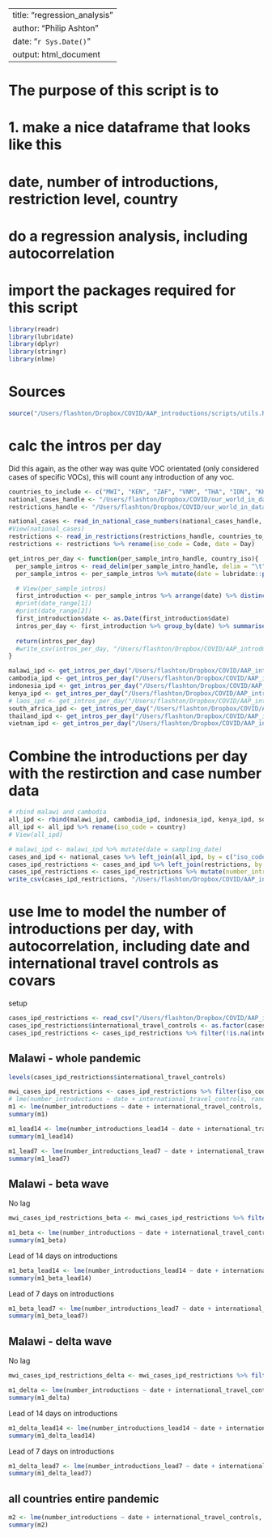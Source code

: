
---
title: "regression_analysis"
author: "Philip Ashton"
date: "`r Sys.Date()`"
output: html_document
---

# The purpose of this script is to
# 1. make a nice dataframe that looks like this
# date, number of introductions, restriction level, country
# do a regression analysis, including autocorrelation

# import the packages required for this script
```r
library(readr)
library(lubridate)
library(dplyr)
library(stringr)
library(nlme)
```

# Sources
```r
source("/Users/flashton/Dropbox/COVID/AAP_introductions/scripts/utils.R")

```
# calc the intros per day

Did this again, as the other way was quite VOC orientated (only considered cases of specific VOCs), this will count any introduction of any voc.

```r

countries_to_include <- c("MWI", "KEN", "ZAF", "VNM", "THA", "IDN", "KHM")
national_cases_handle <- "/Users/flashton/Dropbox/COVID/our_world_in_data/2022.12.05/owid-covid-data.csv"
restrictions_handle <- "/Users/flashton/Dropbox/COVID/our_world_in_data/2022.12.05/international-travel-covid.csv"

national_cases <- read_in_national_case_numbers(national_cases_handle, countries_to_include)
#View(national_cases)
restrictions <- read_in_restrictions(restrictions_handle, countries_to_include)
restrictions <- restrictions %>% rename(iso_code = Code, date = Day)

get_intros_per_day <- function(per_sample_intro_handle, country_iso){
  per_sample_intros <- read_delim(per_sample_intro_handle, delim = "\t", escape_double = FALSE, trim_ws = TRUE)
  per_sample_intros <- per_sample_intros %>% mutate(date = lubridate::parse_date_time(str_split_i(sample, "\\|", -1), c('ymd', 'ym', 'y')))

  # View(per_sample_intros)
  first_introduction <- per_sample_intros %>% arrange(date) %>% distinct(introduction_node, .keep_all = TRUE)
  #print(date_range[1])
  #print(date_range[2])
  first_introduction$date <- as.Date(first_introduction$date)
  intros_per_day <- first_introduction %>% group_by(date) %>% summarise(number_introductions = n()) %>% mutate(country = country_iso)
  
  return(intros_per_day)
  #write_csv(intros_per_day, "/Users/flashton/Dropbox/COVID/AAP_introductions/results/2023.06.06/malawi.intros_per_day.csv")
}

malawi_ipd <- get_intros_per_day("/Users/flashton/Dropbox/COVID/AAP_introductions/results/2022.12.02/malawian_introductions.excl_mwi_dups.txt", country_iso = "MWI")
cambodia_ipd <- get_intros_per_day("/Users/flashton/Dropbox/COVID/AAP_introductions/results/2022.12.02/cambodian_introductions.txt", country_iso = "KHM")
indonesia_ipd <- get_intros_per_day("/Users/flashton/Dropbox/COVID/AAP_introductions/results/2022.12.02/indonesian_introductions.txt", country_iso = "IDN")
kenya_ipd <- get_intros_per_day("/Users/flashton/Dropbox/COVID/AAP_introductions/results/2022.12.02/kenyan_introductions.txt", country_iso = "KEN")
# laos_ipd <- get_intros_per_day("/Users/flashton/Dropbox/COVID/AAP_introductions/results/2022.12.02/laotian_introductions.txt", country_iso = "LAO")
south_africa_ipd <- get_intros_per_day("/Users/flashton/Dropbox/COVID/AAP_introductions/results/2022.12.02/southafrican_introductions.txt", country_iso = "ZAF")
thailand_ipd <- get_intros_per_day("/Users/flashton/Dropbox/COVID/AAP_introductions/results/2022.12.02/thai_introductions.txt", country_iso = "THA")
vietnam_ipd <- get_intros_per_day("/Users/flashton/Dropbox/COVID/AAP_introductions/results/2022.12.02/vietnamese_introductions.txt", country_iso = "VNM")
```

# Combine the introductions per day with the restirction and case number data
```r
# rbind malawi and cambodia
all_ipd <- rbind(malawi_ipd, cambodia_ipd, indonesia_ipd, kenya_ipd, south_africa_ipd, thailand_ipd, vietnam_ipd)
all_ipd <- all_ipd %>% rename(iso_code = country)
# View(all_ipd)

# malawi_ipd <- malawi_ipd %>% mutate(date = sampling_date)
cases_and_ipd <- national_cases %>% left_join(all_ipd, by = c("iso_code", "date")) %>% mutate(number_introductions = ifelse(is.na(number_introductions), 0, number_introductions))
cases_ipd_restrictions <- cases_and_ipd %>% left_join(restrictions, by = c("iso_code", "date")) %>% select(iso_code, continent, location, date, new_cases, number_introductions, international_travel_controls)
cases_ipd_restrictions <- cases_ipd_restrictions %>% mutate(number_introductions_lead14 = lead(number_introductions, n = 14)) %>% mutate(number_introductions_lead7 = lead(number_introductions, n = 7))
write_csv(cases_ipd_restrictions, "/Users/flashton/Dropbox/COVID/AAP_introductions/scripts/cases_ipd_restrictions.csv")


```


# use lme to model the number of introductions per day, with autocorrelation, including date and international travel controls as covars

setup

```r
cases_ipd_restrictions <- read_csv("/Users/flashton/Dropbox/COVID/AAP_introductions/scripts/cases_ipd_restrictions.csv")
cases_ipd_restrictions$international_travel_controls <- as.factor(cases_ipd_restrictions$international_travel_controls)
cases_ipd_restrictions <- cases_ipd_restrictions %>% filter(!is.na(international_travel_controls))

```


## Malawi - whole pandemic

```r

levels(cases_ipd_restrictions$international_travel_controls)

mwi_cases_ipd_restrictions <- cases_ipd_restrictions %>% filter(iso_code == "MWI")
# lme(number_introductions ~ date + international_travel_controls, random = ~ date, correlation = corAR1(form = ~ date), data = mwi_cases_ipd_restrictions)
m1 <- lme(number_introductions ~ date + international_travel_controls, random = ~ date | iso_code, correlation = corAR1(form = ~ date | iso_code), data = mwi_cases_ipd_restrictions)
summary(m1)
```
```r
m1_lead14 <- lme(number_introductions_lead14 ~ date + international_travel_controls, random = ~ date | iso_code, correlation = corAR1(form = ~ date | iso_code), data = mwi_cases_ipd_restrictions)
summary(m1_lead14)
```

```r
m1_lead7 <- lme(number_introductions_lead7 ~ date + international_travel_controls, random = ~ date | iso_code, correlation = corAR1(form = ~ date | iso_code), data = mwi_cases_ipd_restrictions)
summary(m1_lead7)
```

## Malawi - beta wave

No lag
```r
mwi_cases_ipd_restrictions_beta <- mwi_cases_ipd_restrictions %>% filter(date > "2020-12-01" & date < "2021-04-01") 

m1_beta <- lme(number_introductions ~ date + international_travel_controls, random = ~ date | iso_code, correlation = corAR1(form = ~ date | iso_code), data = mwi_cases_ipd_restrictions_beta)
summary(m1_beta)
```

Lead of 14 days on introductions
```r
m1_beta_lead14 <- lme(number_introductions_lead14 ~ date + international_travel_controls, random = ~ date | iso_code, correlation = corAR1(form = ~ date | iso_code), data = mwi_cases_ipd_restrictions_beta)
summary(m1_beta_lead14)
```


Lead of 7 days on introductions
```r

m1_beta_lead7 <- lme(number_introductions_lead7 ~ date + international_travel_controls, random = ~ date | iso_code, correlation = corAR1(form = ~ date | iso_code), data = mwi_cases_ipd_restrictions_beta)
summary(m1_beta_lead7)
```

## Malawi - delta wave

No lag

```r
mwi_cases_ipd_restrictions_delta <- mwi_cases_ipd_restrictions %>% filter(date > "2021-04-01" & date < "2021-10-01") 

m1_delta <- lme(number_introductions ~ date + international_travel_controls, random = ~ date | iso_code, correlation = corAR1(form = ~ date | iso_code), data = mwi_cases_ipd_restrictions_delta)
summary(m1_delta)
```

Lead of 14 days on introductions
```r

m1_delta_lead14 <- lme(number_introductions_lead14 ~ date + international_travel_controls, random = ~ date | iso_code, correlation = corAR1(form = ~ date | iso_code), data = mwi_cases_ipd_restrictions_delta)
summary(m1_delta_lead14)
```


Lead of 7 days on introductions
```r

m1_delta_lead7 <- lme(number_introductions_lead7 ~ date + international_travel_controls, random = ~ date | iso_code, correlation = corAR1(form = ~ date | iso_code), data = mwi_cases_ipd_restrictions_delta)
summary(m1_delta_lead7)
```

## all countries entire pandemic
```r
m2 <- lme(number_introductions ~ date + international_travel_controls, random = ~ date | iso_code, correlation = corAR1(form = ~ date | iso_code), data = cases_ipd_restrictions)
summary(m2)
```